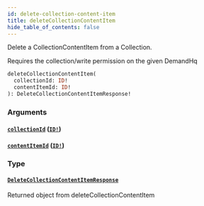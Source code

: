 ```yaml
---
id: delete-collection-content-item
title: deleteCollectionContentItem
hide_table_of_contents: false
---
```



Delete a CollectionContentItem from a Collection.

Requires the collection/write permission on the given DemandHq

```graphql
deleteCollectionContentItem(
  collectionId: ID!
  contentItemId: ID!
): DeleteCollectionContentItemResponse!
```


### Arguments

#### [`collectionId`](#) ([`ID!`](/demand/api/graphql-admin/reference/scalars/id))




#### [`contentItemId`](#) ([`ID!`](/demand/api/graphql-admin/reference/scalars/id))




### Type

#### [`DeleteCollectionContentItemResponse`](/demand/api/graphql-admin/reference/objects/delete-collection-content-item-response)

Returned object from deleteCollectionContentItem




